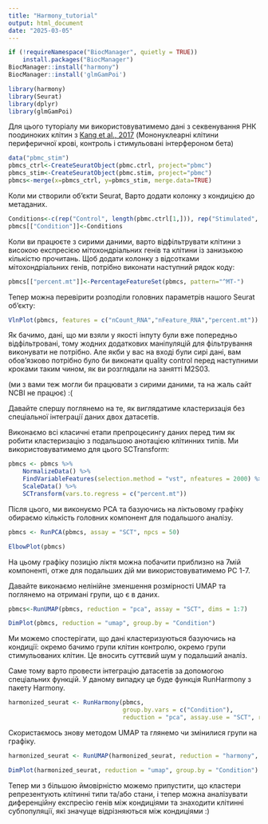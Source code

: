 ---
title: "Harmony_tutorial"
output: html_document
date: "2025-03-05"
---

```{r echo=TRUE,results="hide", message=FALSE, warning=FALSE}
if (!requireNamespace("BiocManager", quietly = TRUE))
    install.packages("BiocManager")
BiocManager::install("harmony")
BiocManager::install('glmGamPoi')
```


```{r echo=TRUE,results="hide", message=FALSE, warning=FALSE}
library(harmony)
library(Seurat)
library(dplyr)
library(glmGamPoi)
```


Для цього туторіалу ми використовуватимемо дані з секвенування РНК поодиноких клітин з  [Kang et al., 2017](https://www.nature.com/articles/nbt.4042) (Мононуклеарні клітини периферичної крові, контроль і стимульовані інтерфероном бета)

```{r echo=TRUE,results="hide", message=FALSE, warning=FALSE}
data("pbmc_stim")
pbmcs_ctrl<-CreateSeuratObject(pbmc.ctrl, project="pbmc")
pbmcs_stim<-CreateSeuratObject(pbmc.stim, project="pbmc")
pbmcs<-merge(x=pbmcs_ctrl, y=pbmcs_stim, merge.data=TRUE)
```

Коли ми створили об'єкти Seurat, Варто додати колонку з кондицією до метаданих.

```{r echo=TRUE,results="hide", message=FALSE, warning=FALSE}
Conditions<-c(rep("Control", length(pbmc.ctrl[1,])), rep("Stimulated", length(pbmc.stim[1,])))
pbmcs[["Condition"]]<-Conditions
```

Коли ви працюєте з сирими даними, варто відфільтрувати клітини з високою експресією мітохондріальних генів та клітини із занизькою кількістю прочитань. Щоб додати колонку з відсотками мітохондріальних генів, потрібно виконати наступний рядок коду:


```{r echo=TRUE,results="hide", message=FALSE, warning=FALSE}
pbmcs[["percent.mt"]]<-PercentageFeatureSet(pbmcs, pattern="^MT-")
```

Тепер можна перевірити розподіли головних параметрів нашого Seurat об'єкту:

```{r echo=TRUE, message=FALSE, warning=FALSE}
VlnPlot(pbmcs, features = c("nCount_RNA","nFeature_RNA","percent.mt"))
```


Як бачимо, дані, що ми взяли у якості інпуту були вже попередньо відфільтровані, тому жодних додаткових маніпуляцій для фільтрування виконувати не потрібно. Але якби у вас на вході були сирі дані, вам обов'язково потрібно було би виконати quality control перед наступними кроками таким чином, як ви розглядали на занятті M2S03.

(ми з вами теж могли би працювати з сирими даними, та на жаль сайт NCBI не працює) :(


Давайте спершу поглянемо на те, як виглядатиме кластеризація без спеціальної інтеграції даних двох датасетів.

Виконаємо всі класичні етапи препроцесингу даних перед тим як робити кластеризацію з подальшою анотацією клітинних типів. Ми використовуватимемо для цього SCTransform:

```{r echo=TRUE, results="hide", message=FALSE, warning=FALSE}
pbmcs <- pbmcs %>%
    NormalizeData() %>%
    FindVariableFeatures(selection.method = "vst", nfeatures = 2000) %>% 
    ScaleData() %>%
    SCTransform(vars.to.regress = c("percent.mt"))
```

Після цього, ми виконуємо РСА та базуючись на ліктьовому графіку обираємо кількість головних компонент для подальшого аналізу.

```{r echo=TRUE, results="hide", message=FALSE, warning=FALSE}
pbmcs <- RunPCA(pbmcs, assay = "SCT", npcs = 50)
```

```{r echo=TRUE}
ElbowPlot(pbmcs)
```


На цьому графіку позицію ліктя можна побачити приблизно на 7мій компоненті, отже для подальших дій ми використовуватимемо РС 1-7.

Давайте виконаємо нелінійне зменшення розмірності UMAP та поглянемо на отримані групи, що є в даних.

```{r echo=TRUE, results="hide", message=FALSE, warning=FALSE}
pbmcs<-RunUMAP(pbmcs, reduction = "pca", assay = "SCT", dims = 1:7)
```

```{r echo=TRUE}
DimPlot(pbmcs, reduction = "umap", group.by = "Condition")
```


Ми можемо спостерігати, що дані кластеризуються базуючись на кондиції: окремо бачимо групи клітин контролю, окремо групи стимульованих клітин. Це вносить суттєвий шум у подальший аналіз.

Саме тому варто провести інтеграцію датасетів за допомогою спеціальних функцій. У даному випадку це буде функція RunHarmony з пакету Harmony.

```{r echo=TRUE, results="hide", message=FALSE, warning=FALSE}
harmonized_seurat <- RunHarmony(pbmcs, 
                                group.by.vars = c("Condition"), 
                                reduction = "pca", assay.use = "SCT", reduction.save = "harmony")
```

Скористаємось знову методом UMAP та глянемо чи змінилися групи на графіку.

```{r echo=TRUE, results="hide", message=FALSE, warning=FALSE}
harmonized_seurat <- RunUMAP(harmonized_seurat, reduction = "harmony", assay = "SCT", dims = 1:7)
```

```{r echo=TRUE}
DimPlot(harmonized_seurat, reduction = "umap", group.by = "Condition")
```


Тепер ми з більшою ймовірністю можемо припустити, що кластери репрезентують клітинні типи та/або стани, і тепер можна аналізувати диференційну експресію генів між кондиціями  та знаходити клітинні субпопуляції, які значуще відрізняються між кондиціями :)
